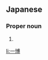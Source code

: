 ==Japanese==
{{ja-kanjitab|かず|ひろ}}

===Proper noun===
{{ja-pos|proper|かずひろ}}

# {{given name|male|lang=ja|sort=かずひろ}}

[[li:一博]]